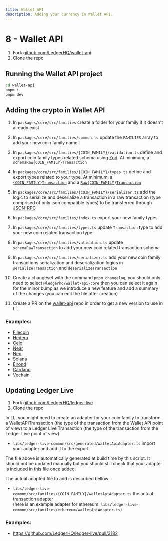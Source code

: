 ```yaml
---
title: Wallet API
description: Adding your currency in Wallet API.
---
```



# 8 - Wallet API

1. Fork [github.com/LedgerHQ/wallet-api](https://github.com/LedgerHQ/wallet-api)
2. Clone the repo

## Running the Wallet API project

```sh copy
cd wallet-api
pnpm i
pnpm dev
```

## Adding the crypto in Wallet API

1. In `packages/core/src/families` create a folder for your family if it doesn't already exist

2. In `packages/core/src/families/common.ts` update the `FAMILIES` array to add your new coin family name

3. In `packages/core/src/families/{COIN_FAMILY}/validation.ts` define and export coin family types related schema using [Zod](https://github.com/colinhacks/zod). At minimum, a `schemaRaw{COIN_FAMILY}Transaction`

4. In `packages/core/src/families/{COIN_FAMILY}/types.ts` define and export types related to your type. At minimum, a [`{COIN_FAMILY}Transaction`](https://developers.ledger.com/APIs/wallet-api/appendix/transaction) and a [`Raw{COIN_FAMILY}Transaction`](https://developers.ledger.com/APIs/wallet-api/appendix/transaction#raw-transactions)

5. In `packages/core/src/families/{COIN_FAMILY}/serializer.ts` add the logic to serialize and deserialize a transaction in a raw transaction (type comprised of only json compatible types) to be transferred through [JSON-RPC](https://www.jsonrpc.org/specification)

6. In `packages/core/src/families/index.ts` export your new family types

7. In `packages/core/src/families/types.ts` update `Transaction` type to add your new coin related transaction type

8. In `packages/core/src/families/validation.ts` update `schemaRawTransaction` to add your new coin related transaction schema

9. In `packages/core/src/families/serializer.ts` add your new coin family transactions serialization and deserialization logics in `serializeTransaction` and `deserializeTransaction`

10. Create a changeset with the command `pnpm changelog`, you should only need to select `@ledgerhq/wallet-api-core` then you can select it again for the minor bump as we introduce a new feature and add a summary of the changes (you can edit the file after creation)

11. Create a PR on the [wallet-api](https://github.com/LedgerHQ/wallet-api) repo in order to get a new version to use in LL

### Examples:

- [Filecoin](https://github.com/LedgerHQ/wallet-api/pull/127)
- [Hedera](https://github.com/LedgerHQ/wallet-api/pull/128)
- [Celo](https://github.com/LedgerHQ/wallet-api/pull/129)
- [Near](https://github.com/LedgerHQ/wallet-api/pull/130)
- [Neo](https://github.com/LedgerHQ/wallet-api/pull/131)
- [Solana](https://github.com/LedgerHQ/wallet-api/pull/132)
- [Elrond](https://github.com/LedgerHQ/wallet-api/pull/133)
- [Cardano](https://github.com/LedgerHQ/wallet-api/pull/148)
- [Vechain](https://github.com/LedgerHQ/wallet-api/pull/332)

## Updating Ledger Live

1. Fork [github.com/LedgerHQ/ledger-live](https://github.com/LedgerHQ/ledger-live)
2. Clone the repo

In LL, you might need to create an adapter for your coin family to transform a WalletAPITransaction (the type of the transaction from the Wallet API point of view) to a Ledger Live Transaction (the type of the transaction from the Ledger Live point of view)

- `libs/ledger-live-common/src/generated/walletApiAdapter.ts` import your adapter and add it to the export

<Callout type="info" emoji="ℹ️">
  The file above is automatically generated at build time by this script. It should not be updated manually but you should still check that your adapter is included in this file once added.
</Callout>

The actual adapted file to add is described bellow:

- `libs/ledger-live-common/src/families/{COIN_FAMILY}/walletApiAdapter.ts` the actual transaction adapter  
(here is an example adapter for ethereum: `libs/ledger-live-common/src/families/ethereum/walletApiAdapter.ts`)

### Examples:

- https://github.com/LedgerHQ/ledger-live/pull/3182